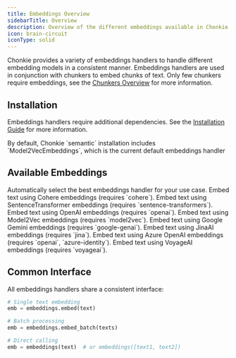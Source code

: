 ```yaml
---
title: Embeddings Overview
sidebarTitle: Overview
description: Overview of the different embeddings available in Chonkie
icon: brain-circuit
iconType: solid
---
```


Chonkie provides a variety of embeddings handlers to handle different embedding models in a consistent manner.
Embeddings handlers are used in conjunction with chunkers to embed chunks of text. 
Only few chunkers require embeddings, see the [Chunkers Overview](/python-sdk/chunkers/overview) for more information.

## Installation

Embeddings handlers require additional dependencies. See the [Installation Guide](/python-sdk/getting-started/installation) for more information.

<Info>
    By default, Chonkie `semantic` installation includes `Model2VecEmbeddings`, which is the current default embeddings handler
</Info>

## Available Embeddings

<CardGroup cols={2}>
    <Card title="AutoEmbeddings" icon="brain-circuit" href="/python-sdk/embeddings/auto-embeddings">
        Automatically select the best embeddings handler for your use case.
    </Card>
    <Card title="CohereEmbeddings" icon="brain-circuit" href="/python-sdk/embeddings/cohere-embeddings">
        Embed text using Cohere embeddings (requires `cohere`).
    </Card>
    <Card title="SentenceTransformerEmbeddings" icon="brain-circuit" href="/python-sdk/embeddings/sentence-transformer-embeddings">
        Embed text using SentenceTransformer embeddings (requires `sentence-transformers`).
    </Card>
    <Card title="OpenAIEmbeddings" icon="brain-circuit" href="/python-sdk/embeddings/openai-embeddings">
        Embed text using OpenAI embeddings (requires `openai`). 
    </Card>
    <Card title="Model2VecEmbeddings" icon="brain-circuit" href="/python-sdk/embeddings/model2vec-embeddings">
        Embed text using Model2Vec embeddings (requires `model2vec`).
    </Card>
    <Card title="GeminiEmbeddings" icon="brain-circuit" href="/python-sdk/embeddings/gemini-embeddings">
        Embed text using Google Gemini embeddings (requires `google-genai`).
    </Card>
    <Card title="JinaEmbeddings" icon="brain-circuit" href="/python-sdk/embeddings/jina-embeddings">
        Embed text using JinaAI embeddings (requires `jina`).
    </Card>
    <Card title="AzureOpenAIEmbeddings" icon="brain-circuit" href="/python-sdk/embeddings/azure-embeddings">
        Embed text using Azure OpenAI embeddings (requires `openai`, `azure-identity`).
    </Card>
    <Card title="VoyageAIEmbeddings" icon="brain-circuit" href="/python-sdk/embeddings/voyageai-embeddings">
        Embed text using VoyageAI embeddings (requires `voyageai`).
    </Card>
</CardGroup>

## Common Interface

All embeddings handlers share a consistent interface:

```python
# Single text embedding
emb = embeddings.embed(text)

# Batch processing
emb = embeddings.embed_batch(texts)

# Direct calling
emb = embeddings(text)  # or embeddings([text1, text2])
```
